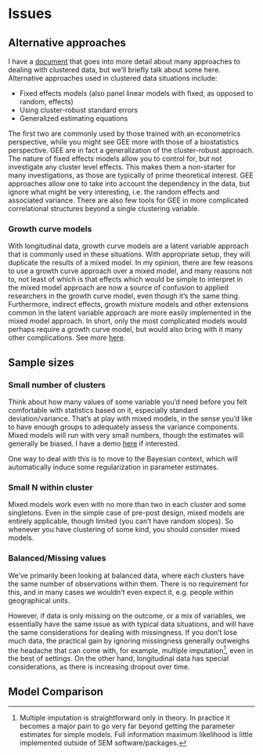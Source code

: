 # Issues


## Alternative approaches

I have a [document](https://m-clark.github.io/docs/clustered/) that goes into more detail about many approaches to dealing with clustered data, but we'll briefly talk about some here. Alternative approaches used in clustered data situations include:

- Fixed effects models (also panel linear models with fixed, as opposed to random, effects)
- Using cluster-robust standard errors
- Generalized estimating equations

The first two are commonly used by those trained with an econometrics perspective, while you might see GEE more with those of a biostatistics perspective. GEE are in fact a generalization of the cluster-robust approach.  The nature of fixed effects models allow you to control for, but not investigate any cluster level effects.  This makes them a non-starter for many investigations, as those are typically of prime theoretical interest.  GEE approaches allow one to take into account the dependency in the data, but ignore what might be very interesting, i.e. the random effects and associated variance. There are also few tools for GEE in more complicated correlational structures beyond a single clustering variable.


### Growth curve models

With longitudinal data, growth curve models are a latent variable approach that is commonly used in these situations. With appropriate setup, they will duplicate the results of a mixed model.  In my opinion, there are few reasons to use a growth curve approach over a mixed model, and many reasons not to, not least of which is that effects which would be simple to interpret in the mixed model approach are now a source of confusion to applied researchers in the growth curve model, even though it's the same thing.  Furthermore, indirect effects, growth mixture models and other extensions common in the latent variable approach are more easily implemented in the mixed model approach.  In short, only the most complicated models would perhaps require a growth curve model, but would also bring with it many other complications.  See more [here](https://m-clark.github.io/docs/sem/latent-growth-curves.html).



## Sample sizes

### Small number of clusters

Think about how many values of some variable you'd need before you felt comfortable with statistics based on it, especially standard deviation/variance.  That's at play with mixed models, in the sense you'd like to have enough groups to adequately assess the variance components. Mixed models will run with very small numbers, though the estimates will generally be biased.  I have a demo [here](https://m-clark.github.io/docs/mixedModels/growth_vs_mixed_sim.html) if interested.

One way to deal with this is to move to the Bayesian context, which will automatically induce some regularization  in parameter estimates.

### Small N within cluster

Mixed models work even with no more than two in each cluster and some singletons. Even in the simple case of pre-post design, mixed models are entirely applicable, though limited (you can't have random slopes).  So whenever you have clustering of some kind, you should consider mixed models.


### Balanced/Missing values

We've primarily been looking at <span class="emph">balanced</span> data, where each clusters have the same number of observations within them.  There is no requirement for this, and in many cases we wouldn't even expect it, e.g. people within geographical units.

However, if data is only missing on the outcome, or a mix of variables, we essentially have the same issue as with typical data situations, and will have the same considerations for dealing with missingness.  If you don't lose much data, the practical gain by ignoring missingness generally outweighs the headache that can come with, for example, multiple imputation[^mi], even in the best of settings. On the other hand, longitudinal data has special considerations, as there is increasing dropout over time.


## Model Comparison

[^mi]: Multiple imputation is straightforward only in theory.  In practice it becomes a major pain to go very far beyond getting the parameter estimates for simple models.  Full information maximum likelihood is little implemented outside of SEM software/packages.